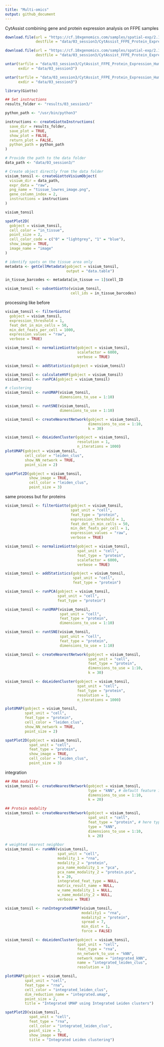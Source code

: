 ```yaml
---
title: "Multi-omics"
output: github_document
---
```


CytAssist combining gene and protein expression analysis on FFPE samples
```r
download.file(url = "https://cf.10xgenomics.com/samples/spatial-exp/2.1.0/CytAssist_FFPE_Protein_Expression_Human_Tonsil/CytAssist_FFPE_Protein_Expression_Human_Tonsil_raw_feature_bc_matrix.tar.gz",
              destfile = "data/03_session3/CytAssist_FFPE_Protein_Expression_Human_Tonsil_raw_feature_bc_matrix.tar.gz")

download.file(url = "https://cf.10xgenomics.com/samples/spatial-exp/2.1.0/CytAssist_FFPE_Protein_Expression_Human_Tonsil/CytAssist_FFPE_Protein_Expression_Human_Tonsil_spatial.tar.gz",
              destfile = "data/03_session3/CytAssist_FFPE_Protein_Expression_Human_Tonsil_spatial.tar.gz")

untar(tarfile = "data/03_session3/CytAssist_FFPE_Protein_Expression_Human_Tonsil_raw_feature_bc_matrix.tar.gz", 
      exdir = "data/03_session3")

untar(tarfile = "data/03_session3/CytAssist_FFPE_Protein_Expression_Human_Tonsil_spatial.tar.gz", 
      exdir = "data/03_session3")
```

```r
library(Giotto)

## Set instructions
results_folder <- "results/03_session3/"

python_path <- "/usr/bin/python3"

instructions <- createGiottoInstructions(
  save_dir = results_folder,
  save_plot = TRUE,
  show_plot = FALSE,
  return_plot = FALSE,
  python_path = python_path
)

# Provide the path to the data folder
data_path <- "data/03_session3/"

# Create object directly from the data folder
visium_tonsil <- createGiottoVisiumObject(
  visium_dir = data_path,
  expr_data = "raw",
  png_name = "tissue_lowres_image.png",
  gene_column_index = 2,
  instructions = instructions
)

visium_tonsil
```


```r
spatPlot2D(
  gobject = visium_tonsil,
  cell_color = "in_tissue",
  point_size = 2,
  cell_color_code = c("0" = "lightgrey", "1" = "blue"),
  show_image = TRUE,
  image_name = "image"
)

# identify spots on the tissue area only
metadata <- getCellMetadata(gobject = visium_tonsil,
                            output = "data.table")

in_tissue_barcodes <- metadata[in_tissue == 1]$cell_ID

visium_tonsil <- subsetGiotto(visium_tonsil, 
                              cell_ids = in_tissue_barcodes)
```

processing like before
```r
visium_tonsil <- filterGiotto(
  gobject = visium_tonsil,
  expression_threshold = 1,
  feat_det_in_min_cells = 50,
  min_det_feats_per_cell = 1000,
  expression_values = "raw",
  verbose = TRUE)

visium_tonsil <- normalizeGiotto(gobject = visium_tonsil,
                                 scalefactor = 6000,
                                 verbose = TRUE)

visium_tonsil <- addStatistics(gobject = visium_tonsil)

visium_tonsil <- calculateHVF(gobject = visium_tonsil)
visium_tonsil <- runPCA(gobject = visium_tonsil)

# clustering
visium_tonsil <- runUMAP(visium_tonsil,
                         dimensions_to_use = 1:10)

visium_tonsil <- runtSNE(visium_tonsil, 
                         dimensions_to_use = 1:10)

visium_tonsil <- createNearestNetwork(gobject = visium_tonsil,
                                      dimensions_to_use = 1:10,
                                      k = 30)

visium_tonsil <- doLeidenCluster(gobject = visium_tonsil,
                                 resolution = 1,
                                 n_iterations = 1000)
plotUMAP(gobject = visium_tonsil,
         cell_color = "leiden_clus",
         show_NN_network = TRUE,
         point_size = 2)

spatPlot2D(gobject = visium_tonsil,
           show_image = TRUE,
           cell_color = "leiden_clus",
           point_size = 3)                            
```

same process but for proteins
```r
visium_tonsil <- filterGiotto(gobject = visium_tonsil, 
                              spat_unit = "cell",
                              feat_type = "protein",
                              expression_threshold = 1,
                              feat_det_in_min_cells = 50, 
                              min_det_feats_per_cell = 1,
                              expression_values = "raw", 
                              verbose = TRUE)

visium_tonsil <- normalizeGiotto(gobject = visium_tonsil,
                                 spat_unit = "cell", 
                                 feat_type = "protein", 
                                 scalefactor = 6000, 
                                 verbose = TRUE)

visium_tonsil <- addStatistics(gobject = visium_tonsil,
                               spat_unit = "cell", 
                               feat_type = "protein")

visium_tonsil <- runPCA(gobject = visium_tonsil,
                        spat_unit = "cell",
                        feat_type = "protein")

visium_tonsil <- runUMAP(visium_tonsil,
                         spat_unit = "cell", 
                         feat_type = "protein", 
                         dimensions_to_use = 1:10)

visium_tonsil <- runtSNE(visium_tonsil, 
                         spat_unit = "cell",
                         feat_type = "protein",
                         dimensions_to_use = 1:10)

visium_tonsil <- createNearestNetwork(gobject = visium_tonsil,
                                      spat_unit = "cell",
                                      feat_type = "protein",
                                      dimensions_to_use = 1:10,
                                      k = 30)

visium_tonsil <- doLeidenCluster(gobject = visium_tonsil,
                                 spat_unit = "cell",
                                 feat_type = "protein",
                                 resolution = 1,
                                 n_iterations = 1000)

plotUMAP(gobject = visium_tonsil,
         spat_unit = "cell",
         feat_type = "protein",
         cell_color = "leiden_clus",
         show_NN_network = TRUE,
         point_size = 2)

spatPlot2D(gobject = visium_tonsil,
           spat_unit = "cell",
           feat_type = "protein",
           show_image = TRUE,
           cell_color = "leiden_clus",
           point_size = 3)         
```

integration
```r
## RNA modality
visium_tonsil <- createNearestNetwork(gobject = visium_tonsil,
                                      type = "kNN", # default feature is RNA, no need to specify
                                      dimensions_to_use = 1:10,
                                      k = 20)

## Protein modality
visium_tonsil <- createNearestNetwork(gobject = visium_tonsil,
                                      spat_unit = "cell",
                                      feat_type = "protein", # here type needs to be specified
                                      type = "kNN",
                                      dimensions_to_use = 1:10,
                                      k = 20)

# weighted nearest neighbor
visium_tonsil <- runWNN(visium_tonsil,
                        spat_unit = "cell",
                        modality_1 = "rna",
                        modality_2 = "protein",
                        pca_name_modality_1 = "pca",
                        pca_name_modality_2 = "protein.pca",
                        k = 20,
                        integrated_feat_type = NULL,
                        matrix_result_name = NULL,
                        w_name_modality_1 = NULL,
                        w_name_modality_2 = NULL,
                        verbose = TRUE)

visium_tonsil <- runIntegratedUMAP(visium_tonsil,
                                   modality1 = "rna",
                                   modality2 = "protein",
                                   spread = 7,
                                   min_dist = 1,
                                   force = FALSE)

visium_tonsil <- doLeidenCluster(gobject = visium_tonsil,
                                 spat_unit = "cell",
                                 feat_type = "rna",
                                 nn_network_to_use = "kNN",
                                 network_name = "integrated_kNN",
                                 name = "integrated_leiden_clus",
                                 resolution = 1)

plotUMAP(gobject = visium_tonsil,
         spat_unit = "cell",
         feat_type = "rna",
         cell_color = "integrated_leiden_clus",
         dim_reduction_name = "integrated.umap",
         point_size = 2,
         title = "Integrated UMAP using Integrated Leiden clusters")

spatPlot2D(visium_tonsil,
           spat_unit = "cell",
           feat_type = "rna",
           cell_color = "integrated_leiden_clus",
           point_size = 3,
           show_image = TRUE,
           title = "Integrated Leiden clustering")

```